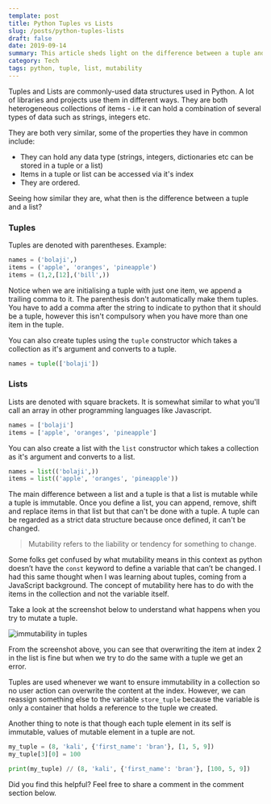 ```yaml
---
template: post
title: Python Tuples vs Lists
slug: /posts/python-tuples-lists
draft: false
date: 2019-09-14
summary: This article sheds light on the difference between a tuple and a list.
category: Tech
tags: python, tuple, list, mutability
---
```


Tuples and Lists are commonly-used data structures used in Python. A lot of libraries and projects use them in different ways. They are both heterogeneous collections of items - i.e it can hold a combination of several types of data such as strings, integers etc.

They are both very similar, some of the properties they have in common include:

- They can hold any data type (strings, integers, dictionaries etc can be stored in a tuple or a list)
- Items in a tuple or list can be accessed via it's index
- They are ordered.

Seeing how similar they are, what then is the difference between a tuple and a list?

### Tuples

Tuples are denoted with parentheses. Example:

```python
names = ('bolaji',)
items = ('apple', 'oranges', 'pineapple')
items = (1,2,[12],('bill',))
```

Notice when we are initialising a tuple with just one item, we append a trailing comma to it. The parenthesis don't automatically make them tuples. You have to add a comma after the string to indicate to python that it should be a tuple, however this isn't compulsory when you have more than one item in the tuple.

You can also create tuples using the `tuple` constructor which takes a collection as it's argument and converts to a tuple.

```python
names = tuple(['bolaji'])
```

### Lists

Lists are denoted with square brackets. It is somewhat similar to what you'll call an array in other programming languages like Javascript.

```python
names = ['bolaji']
items = ['apple', 'oranges', 'pineapple']
```

You can also create a list with the `list` constructor which takes a collection as it's argument and converts to a list.

```python
names = list(('bolaji',))
items = list(('apple', 'oranges', 'pineapple'))
```

The main difference between a list and a tuple is that a list is mutable while a tuple is immutable. Once you define a list, you can append, remove, shift and replace items in that list but that can't be done with a tuple. A tuple can be regarded as a strict data structure because once defined, it can't be changed.

> Mutability refers to the liability or tendency for something to change.

Some folks get confused by what mutability means in this context as python doesn’t have the `const` keyword to define a variable that can’t be changed. I had this same thought when I was learning about tuples, coming from a JavaScript background. The concept of mutability here has to do with the items in the collection and not the variable itself.

Take a look at the screenshot below to understand what happens when you try to mutate a tuple.

![immutability in tuples](/media/screenshot-2019-09-07-at-1.16.23-am.png)

From the screenshot above, you can see that overwriting the item at index 2 in the list is fine but when we try to do the same with a tuple we get an error.

Tuples are used whenever we want to ensure immutability in a collection so no user action can overwrite the content at the index. However, we can reassign something else to the variable `store_tuple` because the variable is only a container that holds a reference to the tuple we created.

Another thing to note is that though each tuple element in its self is immutable, values of mutable element in a tuple are not.

```python
my_tuple = (8, 'kali', {'first_name': 'bran'}, [1, 5, 9])
my_tuple[3][0] = 100

print(my_tuple) // (8, 'kali', {'first_name': 'bran'}, [100, 5, 9])
```

Did you find this helpful? Feel free to share a comment in the comment section below.
